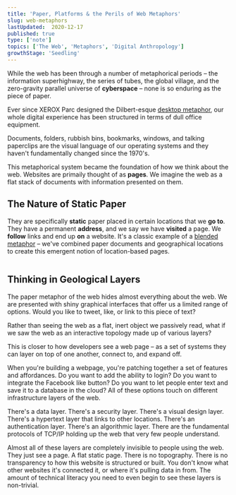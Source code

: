 ```yaml
---
title: 'Paper, Platforms & the Perils of Web Metaphors'
slug: web-metaphors
lastUpdated:  2020-12-17
published: true
type: ['note']
topics: ['The Web', 'Metaphors', 'Digital Anthropology']
growthStage: 'Seedling'
---
```


<IntroParagraph>

While the web has been through a number of metaphorical periods – the information superhighway, the series of tubes, the global village, and the zero-gravity parallel universe of __cyberspace__ – none is so enduring as the piece of paper.

</IntroParagraph>

Ever since XEROX Parc designed the Dilbert-esque [desktop metaphor](https://en.wikipedia.org/wiki/Desktop_metaphor), our whole digital experience has been structured in terms of dull office equipment.

Documents, folders, rubbish bins, bookmarks, windows, and talking paperclips are the visual language of our operating systems and they haven't fundamentally changed since the 1970's.

<ClippyAnimation />

<ImageFrame width="800px" alt="a historical graphical interface using the desktop metaphor" src="https://www.researchgate.net/profile/Demosthenes_Akoumianakis2/publication/256104120/figure/fig5/AS:392613606772746@1470617786959/The-Desktop-metaphor.png" />

This metaphorical system became the foundation of how we think about the web. 
Websites are primaily thought of as **pages**.
We imagine the web as a flat stack of documents with information presented on them.

## The Nature of Static Paper

They are specifically __static__ paper placed in certain locations that we **go to**. They have a permanent **address**, and we say we have __visited__ a page. We __follow__ links and end up __on__ a website. It's a classic example of a [blended metaphor]() – we've combined paper documents and geographical locations to create this emergent notion of location-based pages.

<Image alt="" src="https://p-ZmFjNlQ.b3.n0.cdn.getcloudapp.com/items/YEuQk9Ew/b7e61c7d-805d-4322-af49-0afabe84d16a.png?v=988cedea4762416c6b9deee70cc3b2e7" />


## Thinking in Geological Layers

The paper metaphor of the web hides almost everything about the web. We are presented with shiny graphical interfaces that offer us a limited range of options. Would you like to tweet, like, or link to this piece of text?

Rather than seeing the web as a flat, inert object we passively read, what if we saw the web as an interactive topology made up of various layers?

This is closer to how developers see a web page – as a set of systems they can layer on top of one another, connect to, and expand off.

When you're building a webpage, you're patching together a set of features and affordances. Do you want to add the ability to login? Do you want to integrate the Facebook like button? Do you want to let people enter text and save it to a database in the cloud? All of these options touch on different infrastructure layers of the web. 

There's a data layer. There's a security layer. There's a visual design layer. There's a hypertext layer that links to other locations. There's an authentication layer. There's an algorithmic layer. There are the fundamental protocols of TCP/IP holding up the web that very few people understand.

Almost all of these layers are completely invisible to people using the web. They just see a page. A flat static page. There is no topography. There is no transparency to how this website is structured or built. You don't know what other websites it's connected it, or where it's pulling data in from. The amount of technical literacy you need to even begin to see these layers is non-trivial.

